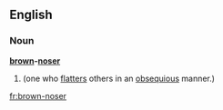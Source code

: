 ==English==
===Noun===
'''[[brown]]-[[noser]]'''

# {{idiom}} {{alternative spelling of|brown noser}} (one who [[flatters]] others in an [[obsequious]] manner.)

[[fr:brown-noser]]